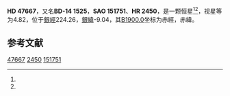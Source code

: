 {{Starbox begin
| name = HD 47667
}}
{{Starbox observe
| epoch = [[J2000.0|J2000.0]]
| constell = {{星座名待查}}<ref name=SIMBAD>{{cite web
 | url=http://simbad.u-strasbg.fr/simbad/sim-id?Ident=HR+2450
 | title =Pulsating variable Star
 | publisher=Centre de Données astronomiques de Strasbourg
 | work=SIMBAD
 | accessdate=2012-07-13}}</ref><ref name=DATA>{{cite web
 | url=http://vizier.u-strasbg.fr/viz-bin/VizieR-5?-out.add=.&-source=5050&-corr=PK=HR&-out.max=9999&HR=2450
 | title=VizieR Detailed Page
 | accessdate=2012-07-13
 | archive-date=2016-03-05
 | archive-url=https://web.archive.org/web/20160305230645/http://vizier.u-strasbg.fr/viz-bin/VizieR-5?-out.add=.&-source=5050&-corr=PK=HR&-out.max=9999&HR=2450
 | dead-url=no
 }}</ref>
| 星官 = 
| ra = {{RA|6|39|16.7}}<ref name=SIMBAD /><ref name=DATA />
| dec = {{DEC|-14|8|45}}<ref name=SIMBAD /><ref name=DATA />
| appmag_v = 4.82<ref name=SIMBAD /><ref name=DATA />
}}
{{Starbox character
| class = K2II<ref name=SIMBAD /><ref name=DATA />
| b-v = 1.5<ref name=SIMBAD /><ref name=DATA />
| u-b = 1.68<ref name=SIMBAD /><ref name=DATA />
| r-i = 0.73<ref name=SIMBAD /><ref name=DATA />
| variable = 
}}
{{Starbox astrometry
| radial_v = 1.68
| prop_mo_ra = 29
| parallax = -0.003
| p_error = 
}}
{{Starbox catalog
| names =BD-14 1525，[[SAO星表|SAO]] 151751，[[HD星表|HD]] 47667，[[HR星表|HR]] 2450}}
{{Starbox reference |Simbad=HR+2450}}
{{Starbox end}}

'''HD 47667'''，又名'''BD-14 1525'''，'''SAO 151751'''、'''HR 2450'''，是一颗恒星<ref name=SIMBAD /><ref name=DATA />，视星等为4.82，位于[[銀道座標系|銀經]]224.26，[[銀道座標系|銀緯]]-9.04，其[[B1900.0|B1900.0]]坐标为赤經{{RA|6|34|42.4}}，赤緯{{DEC|-14|-9.04|22}}。

== 参考文献 ==
{{reflist}}

{{star-stub}}

[[Category:HD和HDE天體|47667]]
[[Category:HR天體|2450]]
[[Category:SAO天體|151751]]